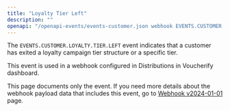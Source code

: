 ```yaml
---
title: "Loyalty Tier Left"
description: ""
openapi: "/openapi-events/events-customer.json webhook EVENTS.CUSTOMER.LOYALTY.TIER.LEFT"
---
```


The `EVENTS.CUSTOMER.LOYALTY.TIER.LEFT` event indicates that a customer has exited a loyalty campaign tier structure or a specific tier.

This event is used in a webhook configured in Distributions in Voucherify dashboard.

<Note>This page documents only the event. If you need more details about the webhook payload data that includes this event, go to [Webhook v2024-01-01](/api-reference/introduction-to-webhooks "Introduction to webhooks v2024-01-01") page.</Note>